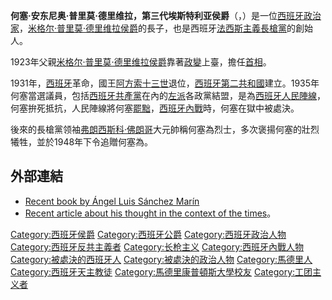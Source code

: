 {{Spanish name|Primo de Rivera|Sáenz de Heredia}}
{{Infobox Person
| name = 何塞·安东尼奥·普里莫·德里维拉<br><small>{{lang|es|José Antonio Primo de Rivera}}</small>
| image = FOTOGRAFIA DE JOSE ANTONIO PRIMO DE RIVERA.jpg
| imagesize  = 200px
| caption = 
| birth_name = {{lang|es|José Antonio Primo de Rivera y Sáenz de Heredia}}
| birth_date  = {{birth date|1903|4|24}} 
| birth_place = [[西班牙|西班牙]][[馬德里|馬德里]]
| nationality  = {{ESP}}
| known_for   =[[長槍黨|長槍黨]]的創始人
| death_date = {{death date and age|1936|11|20|1903|4|24}} 
| death_place = [[西班牙|西班牙]][[阿利坎特|阿利坎特]]
| death_cause  = 行刑槍決
| resting_place = [[烈士谷|烈士谷]]
| party     = [[長槍黨|長槍黨]]
| religion  = [[天主教|天主教]]
| occupation = 律師、政治家
| parents = [[米戈尔·普里莫·德里维拉|米戈尔·普里莫·德里维拉]]
| signature = Firma de José Antonio Primo de Rivera.svg
}}
'''何塞·安东尼奥·普里莫·德里维拉，第三代埃斯特利亚侯爵'''（{{lang-es|José Antonio Primo de Rivera y Sáenz de Heredia, iii marqués de Estella}}，{{bd|1903年|4月24日|1936年|11月20日}}）是一位[[西班牙|西班牙]][[政治家|政治家]]，[[米格尔·普里莫·德里维拉|米格尔·普里莫·德里维拉侯爵]]的長子，也是西班牙[[法西斯主義|法西斯主義]][[長槍黨|長槍黨]]的創始人。

1923年父親[[米格尔·普里莫·德里维拉|米格尔·普里莫·德里维拉侯爵]]靠著[[政變|政變]]上臺，擔任[[首相|首相]]。

1931年，[[西班牙|西班牙]]革命，國王[[阿方索十三世|阿方索十三世]]退位，[[西班牙第二共和國|西班牙第二共和國]]建立。1935年何塞當選議員，包括[[西班牙共產黨|西班牙共產黨]]在內的[[左派|左派]]各政黨結盟，是為[[西班牙人民陣線|西班牙人民陣線]]，何塞拚死抵抗，人民陣線將何塞[[罷黜|罷黜]]，[[西班牙內戰|西班牙內戰]]時，何塞在獄中被處決。

後來的長槍黨领袖[[弗朗西斯科·佛朗哥|弗朗西斯科·佛朗哥]]大元帥稱何塞為烈士，多次褒揚何塞的壯烈犧牲，並於1948年下令追贈何塞為{{le|普里莫·德里维拉公爵|Duke of Primo de Rivera}}。

==外部連結==
*[http://www.filosofiayderecho.com/rtfd/numero6/primo.htm Recent book by Ángel Luis Sánchez Marín]{{Wayback|url=http://www.filosofiayderecho.com/rtfd/numero6/primo.htm |date=20070111040042 }}
*[http://www.nodulo.org/ec/2005/n044p12.htm Recent article about his thought in the context of the times]{{Wayback|url=http://www.nodulo.org/ec/2005/n044p12.htm |date=20080611124358 }}。

{{普里莫·德里維拉公爵}}
{{Authority control}}

{{DEFAULTSORT:Primo De Rivera, Jose Antonio}}
[[Category:西班牙侯爵|Category:西班牙侯爵]]
[[Category:西班牙公爵|Category:西班牙公爵]]
[[Category:西班牙政治人物|Category:西班牙政治人物]]
[[Category:西班牙反共主義者|Category:西班牙反共主義者]]
[[Category:长枪主义|Category:长枪主义]]
[[Category:西班牙內戰人物|Category:西班牙內戰人物]]
[[Category:被處決的西班牙人|Category:被處決的西班牙人]]
[[Category:被處決的政治人物|Category:被處決的政治人物]]
[[Category:馬德里人|Category:馬德里人]]
[[Category:西班牙天主教徒|Category:西班牙天主教徒]]
[[Category:馬德里康普頓斯大學校友|Category:馬德里康普頓斯大學校友]]
[[Category:工团主义者|Category:工团主义者]]